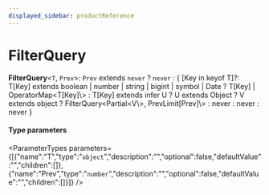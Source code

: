 ```yaml
---
displayed_sidebar: productReference
---
```



# FilterQuery

 **FilterQuery**<`T`, `Prev`\>: `Prev` extends `never` ? `never` : { [Key in keyof T]?: T[Key] extends boolean \| number \| string \| bigint \| symbol \| Date ? T[Key] \| OperatorMap<T[Key]\\> : T[Key] extends infer U ? U extends Object ? V extends object ? FilterQuery<Partial<V\\>, PrevLimit[Prev]\\> : never : never : never }

#### Type parameters

<ParameterTypes parameters={[{"name":"T","type":"`object`","description":"","optional":false,"defaultValue":"","children":[]},{"name":"Prev","type":"`number`","description":"","optional":false,"defaultValue":"","children":[]}]} />
